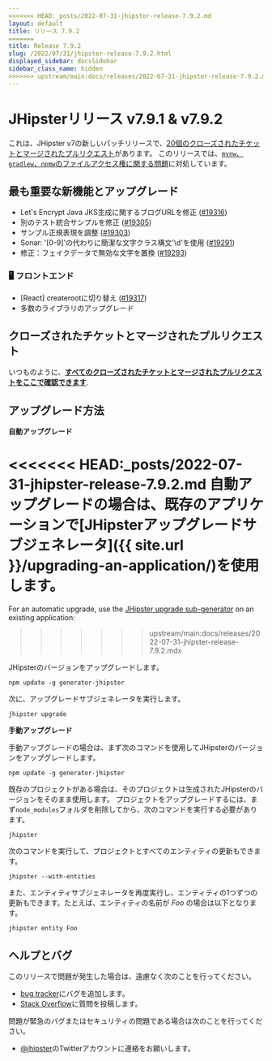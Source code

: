 ```yaml
---
<<<<<<< HEAD:_posts/2022-07-31-jhipster-release-7.9.2.md
layout: default
title: リリース 7.9.2
=======
title: Release 7.9.2
slug: /2022/07/31/jhipster-release-7.9.2.html
displayed_sidebar: docsSidebar
sidebar_class_name: hidden
>>>>>>> upstream/main:docs/releases/2022-07-31-jhipster-release-7.9.2.mdx
---
```


# JHipsterリリース v7.9.1 & v7.9.2

これは、JHipster v7の新しいパッチリリースで、[20個のクローズされたチケットとマージされたプルリクエスト](https://github.com/jhipster/generator-jhipster/issues?q=milestone%3A7.9.1+is%3Aclosed)があります。 このリリースでは、[`mvnw`、`gradlew`、`npmw`のファイルアクセス権に関する問題](https://github.com/jhipster/generator-jhipster/issues/19294)に対処しています。

## 最も重要な新機能とアップグレード

- Let's Encrypt Java JKS生成に関するブログURLを修正 ([#19316](https://github.com/jhipster/generator-jhipster/pull/19316))
- 別のテスト統合サンプルを修正 ([#19305](https://github.com/jhipster/generator-jhipster/pull/19305))
- サンプル正規表現を調整 ([#19303](https://github.com/jhipster/generator-jhipster/pull/19303))
- Sonar: '[0-9]'の代わりに簡潔な文字クラス構文'\d'を使用 ([#19291](https://github.com/jhipster/generator-jhipster/pull/19291))
- 修正：フェイクデータで無効な文字を置換 ([#19293](https://github.com/jhipster/generator-jhipster/pull/19293))

### 🖥️ フロントエンド

- [React] createrootに切り替え ([#19317](https://github.com/jhipster/generator-jhipster/pull/19317))
- 多数のライブラリのアップグレード

## クローズされたチケットとマージされたプルリクエスト

いつものように、**[すべてのクローズされたチケットとマージされたプルリクエストをここで確認できます](https://github.com/jhipster/generator-jhipster/issues?q=milestone%3A7.9.1+is%3Aclosed)**.

## アップグレード方法

**自動アップグレード**

<<<<<<< HEAD:_posts/2022-07-31-jhipster-release-7.9.2.md
自動アップグレードの場合は、既存のアプリケーションで[JHipsterアップグレードサブジェネレータ]({{ site.url }}/upgrading-an-application/)を使用します。
=======
For an automatic upgrade, use the [JHipster upgrade sub-generator](/upgrading-an-application/) on an existing application:
>>>>>>> upstream/main:docs/releases/2022-07-31-jhipster-release-7.9.2.mdx

JHipsterのバージョンをアップグレードします。

```
npm update -g generator-jhipster
```

次に、アップグレードサブジェネレータを実行します。

```
jhipster upgrade
```

**手動アップグレード**

手動アップグレードの場合は、まず次のコマンドを使用してJHipsterのバージョンをアップグレードします。

```
npm update -g generator-jhipster
```

既存のプロジェクトがある場合は、そのプロジェクトは生成されたJHipsterのバージョンをそのまま使用します。
プロジェクトをアップグレードするには、まず`node_modules`フォルダを削除してから、次のコマンドを実行する必要があります。

```
jhipster
```

次のコマンドを実行して、プロジェクトとすべてのエンティティの更新もできます。

```
jhipster --with-entities
```

また、エンティティサブジェネレータを再度実行し、エンティティの1つずつの更新もできます。たとえば、エンティティの名前が _Foo_ の場合は以下となります。

```
jhipster entity Foo
```

## ヘルプとバグ

このリリースで問題が発生した場合は、遠慮なく次のことを行ってください。

- [bug tracker](https://github.com/jhipster/generator-jhipster/issues?state=open)にバグを追加します。
- [Stack Overflow](http://stackoverflow.com/tags/jhipster/info)に質問を投稿します。

問題が緊急のバグまたはセキュリティの問題である場合は次のことを行ってください。

- [@jhipster](https://twitter.com/jhipster)のTwitterアカウントに連絡をお願いします。
